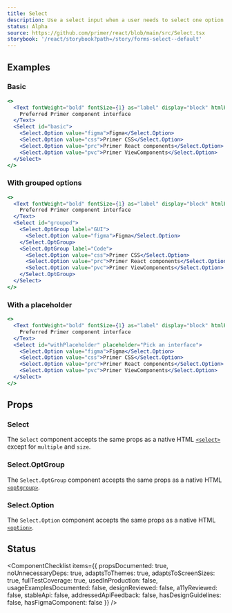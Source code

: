 ```yaml
---
title: Select
description: Use a select input when a user needs to select one option from a long list
status: Alpha
source: https://github.com/primer/react/blob/main/src/Select.tsx
storybook: '/react/storybook?path=/story/forms-select--default'
---
```



## Examples

### Basic

```jsx live
<>
  <Text fontWeight="bold" fontSize={1} as="label" display="block" htmlFor="basic">
    Preferred Primer component interface
  </Text>
  <Select id="basic">
    <Select.Option value="figma">Figma</Select.Option>
    <Select.Option value="css">Primer CSS</Select.Option>
    <Select.Option value="prc">Primer React components</Select.Option>
    <Select.Option value="pvc">Primer ViewComponents</Select.Option>
  </Select>
</>
```

### With grouped options

```jsx live
<>
  <Text fontWeight="bold" fontSize={1} as="label" display="block" htmlFor="grouped">
    Preferred Primer component interface
  </Text>
  <Select id="grouped">
    <Select.OptGroup label="GUI">
      <Select.Option value="figma">Figma</Select.Option>
    </Select.OptGroup>
    <Select.OptGroup label="Code">
      <Select.Option value="css">Primer CSS</Select.Option>
      <Select.Option value="prc">Primer React components</Select.Option>
      <Select.Option value="pvc">Primer ViewComponents</Select.Option>
    </Select.OptGroup>
  </Select>
</>
```

### With a placeholder

```jsx live
<>
  <Text fontWeight="bold" fontSize={1} as="label" display="block" htmlFor="withPlaceholder">
    Preferred Primer component interface
  </Text>
  <Select id="withPlaceholder" placeholder="Pick an interface">
    <Select.Option value="figma">Figma</Select.Option>
    <Select.Option value="css">Primer CSS</Select.Option>
    <Select.Option value="prc">Primer React components</Select.Option>
    <Select.Option value="pvc">Primer ViewComponents</Select.Option>
  </Select>
</>
```

## Props

### Select

The `Select` component accepts the same props as a native HTML [`<select>`](https://developer.mozilla.org/en-US/docs/Web/HTML/Element/select) except for `multiple` and `size`.

### Select.OptGroup

The `Select.OptGroup` component accepts the same props as a native HTML [`<optgroup>`](https://developer.mozilla.org/en-US/docs/Web/HTML/Element/optgroup).

### Select.Option

The `Select.Option` component accepts the same props as a native HTML [`<option>`](https://developer.mozilla.org/en-US/docs/Web/HTML/Element/option).

## Status

<ComponentChecklist
  items={{
    propsDocumented: true,
    noUnnecessaryDeps: true,
    adaptsToThemes: true,
    adaptsToScreenSizes: true,
    fullTestCoverage: true,
    usedInProduction: false,
    usageExamplesDocumented: false,
    designReviewed: false,
    a11yReviewed: false,
    stableApi: false,
    addressedApiFeedback: false,
    hasDesignGuidelines: false,
    hasFigmaComponent: false
  }}
/>
